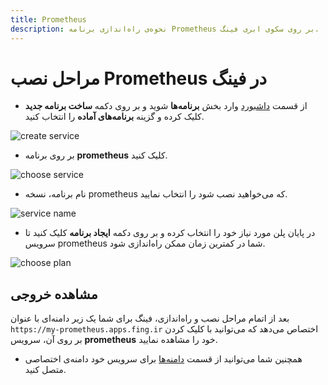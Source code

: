 ```yaml
---
title: Prometheus
description: نحوه‌ی راه‌اندازی برنامه Prometheus بر روی سکوی ابری فینگ.
---
```



<Platform>
  <PlatformHead title="برنامه Prometheus" src="https://symbols.getvecta.com/stencil_92/48_prometheus-icon.ef1a6b5d85.png" />
</Platform>

# مراحل نصب Prometheus در فینگ

- از قسمت [داشبورد](https://dashboard.fing.ir) وارد بخش **برنامه‌ها** شوید و بر روی دکمه **ساخت برنامه جدید** کلیک کرده و گزینه **برنامه‌‌های آماده** را انتخاب کنید.

![create service](/images/service-create.jpg)

- بر روی برنامه **prometheus** کلیک کنید.

![choose service](/images/service-choose-prometheus.jpg)

- نام برنامه، نسخه prometheus که می‌خواهید نصب شود را انتخاب نمایید.

![service name](/images/service-create-prometheus.jpg)

- در پایان پلن مورد نیاز خود را انتخاب کرده و بر روی دکمه **ایجاد برنامه** کلیک کنید تا سرویس prometheus شما در کمترین زمان ممکن راه‌اندازی شود.

![choose plan](/images/choose-plan.jpg)

## مشاهده خروجی

بعد از اتمام مراحل نصب و راه‌اندازی، فینگ برای شما یک زیر دامنه‌‌ای‌ با عنوان `https://my-prometheus.apps.fing.ir` اختصاص می‌دهد که می‌توانید با کلیک کردن بر روی آن، سرویس **prometheus** خود را مشاهده نمایید.

- همچنین شما می‌توانید از قسمت [دامنه‌ها](/apps/domains) برای سرویس خود دامنه‌ی اختصاصی متصل کنید.
